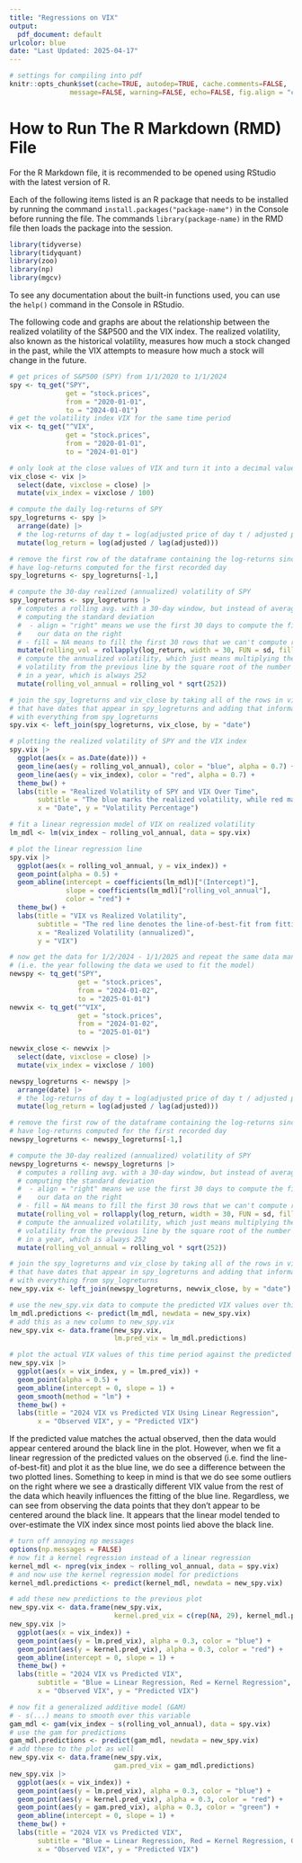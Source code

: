 ```yaml
---
title: "Regressions on VIX"
output:
  pdf_document: default
urlcolor: blue
date: "Last Updated: 2025-04-17"
---
```


```r
# settings for compiling into pdf
knitr::opts_chunk$set(cache=TRUE, autodep=TRUE, cache.comments=FALSE,
               message=FALSE, warning=FALSE, echo=FALSE, fig.align = "center")
```

# How to Run The R Markdown (RMD) File

For the R Markdown file, it is recommended to be opened using RStudio with the latest version of R. 

Each of the following items listed is an R package that needs to be installed by running the command `install.packages("package-name")` in the Console before running the file. The commands `library(package-name)` in the RMD file then loads the package into the session. 
\begin{itemize}
\item \textbf{tidyverse}: for nice data transformation functions and for making clean plots
\item \textbf{tidyquant}: for retrieving data about stock prices from Yahoo Finance easily
\item \textbf{zoo}: for dealing with time series data (ex. rolling averages)
\item \textbf{np}: for fitting kernel regressions
\item \textbf{mgcv}: for fitting generalized additive models
\end{itemize}

```r
library(tidyverse)
library(tidyquant)
library(zoo)
library(np)
library(mgcv)
```

To see any documentation about the built-in functions used, you can use the `help()` command in the Console in RStudio.

\newpage

The following code and graphs are about the relationship between the realized volatility of the S&P500 and the VIX index. The realized volatility, also known as the historical volatility, measures how much a stock changed in the past, while the VIX attempts to measure how much a stock will change in the future.

```r
# get prices of S&P500 (SPY) from 1/1/2020 to 1/1/2024
spy <- tq_get("SPY", 
              get = "stock.prices",
              from = "2020-01-01",
              to = "2024-01-01")
# get the volatility index VIX for the same time period
vix <- tq_get("^VIX",
              get = "stock.prices",
              from = "2020-01-01",
              to = "2024-01-01")

# only look at the close values of VIX and turn it into a decimal value (i.e. 10% -> 0.1)
vix_close <- vix |>
  select(date, vixclose = close) |>
  mutate(vix_index = vixclose / 100)

# compute the daily log-returns of SPY
spy_logreturns <- spy |>
  arrange(date) |>
  # the log-returns of day t = log(adjusted price of day t / adjusted price of day t-1)
  mutate(log_return = log(adjusted / lag(adjusted)))

# remove the first row of the dataframe containing the log-returns since we don't 
# have log-returns computed for the first recorded day
spy_logreturns <- spy_logreturns[-1,]

# compute the 30-day realized (annualized) volatility of SPY
spy_logreturns <- spy_logreturns |>
  # computes a rolling avg. with a 30-day window, but instead of averaging, it's 
  # computing the standard deviation
  #  - align = "right" means we use the first 30 days to compute the first value, aligning
  #    our data on the right
  # - fill = NA means to fill the first 30 rows that we can't compute rolling_val for with NA
  mutate(rolling_vol = rollapply(log_return, width = 30, FUN = sd, fill = NA, align = "right")) |>
  # compute the annualized volatility, which just means multiplying the daily 
  # volatility from the previous line by the square root of the number of trading days
  # in a year, which is always 252
  mutate(rolling_vol_annual = rolling_vol * sqrt(252))

# join the spy_logreturns and vix_close by taking all of the rows in vix_close 
# that have dates that appear in spy_logreturns and adding that information together
# with everything from spy_logreturns
spy.vix <- left_join(spy_logreturns, vix_close, by = "date")
```

```r
# plotting the realized volatility of SPY and the VIX index
spy.vix |>
  ggplot(aes(x = as.Date(date))) +
  geom_line(aes(y = rolling_vol_annual), color = "blue", alpha = 0.7) +
  geom_line(aes(y = vix_index), color = "red", alpha = 0.7) +
  theme_bw() +
  labs(title = "Realized Volatility of SPY and VIX Over Time",
       subtitle = "The blue marks the realized volatility, while red marks the VIX index",
       x = "Date", y = "Volatility Percentage")
```

```r
# fit a linear regression model of VIX on realized volatility
lm_mdl <- lm(vix_index ~ rolling_vol_annual, data = spy.vix)

# plot the linear regression line
spy.vix |>
  ggplot(aes(x = rolling_vol_annual, y = vix_index)) +
  geom_point(alpha = 0.5) +
  geom_abline(intercept = coefficients(lm_mdl)["(Intercept)"],
              slope = coefficients(lm_mdl)["rolling_vol_annual"],
              color = "red") +
  theme_bw() +
  labs(title = "VIX vs Realized Volatility",
       subtitle = "The red line denotes the line-of-best-fit from fitting a linear model",
       x = "Realized Volatility (annualized)",
       y = "VIX")
```

```r
# now get the data for 1/2/2024 - 1/1/2025 and repeat the same data manipulations 
# (i.e. the year following the data we used to fit the model)
newspy <- tq_get("SPY", 
                 get = "stock.prices",
                 from = "2024-01-02",
                 to = "2025-01-01")
newvix <- tq_get("^VIX",
                 get = "stock.prices",
                 from = "2024-01-02",
                 to = "2025-01-01")

newvix_close <- newvix |>
  select(date, vixclose = close) |>
  mutate(vix_index = vixclose / 100)

newspy_logreturns <- newspy |>
  arrange(date) |>
  # the log-returns of day t = log(adjusted price of day t / adjusted price of day t-1)
  mutate(log_return = log(adjusted / lag(adjusted)))

# remove the first row of the dataframe containing the log-returns since we don't 
# have log-returns computed for the first recorded day
newspy_logreturns <- newspy_logreturns[-1,]

# compute the 30-day realized (annualized) volatility of SPY
newspy_logreturns <- newspy_logreturns |>
  # computes a rolling avg. with a 30-day window, but instead of averaging, it's 
  # computing the standard deviation
  #  - align = "right" means we use the first 30 days to compute the first value, aligning
  #    our data on the right
  # - fill = NA means to fill the first 30 rows that we can't compute rolling_val for with NA
  mutate(rolling_vol = rollapply(log_return, width = 30, FUN = sd, fill = NA, align = "right")) |>
  # compute the annualized volatility, which just means multiplying the daily 
  # volatility from the previous line by the square root of the number of trading days
  # in a year, which is always 252
  mutate(rolling_vol_annual = rolling_vol * sqrt(252))

# join the spy_logreturns and vix_close by taking all of the rows in vix_close 
# that have dates that appear in spy_logreturns and adding that information together
# with everything from spy_logreturns
new_spy.vix <- left_join(newspy_logreturns, newvix_close, by = "date")

# use the new_spy.vix data to compute the predicted VIX values over this new time interval
lm_mdl.predictions <- predict(lm_mdl, newdata = new_spy.vix)
# add this as a new column to new_spy.vix
new_spy.vix <- data.frame(new_spy.vix,
                          lm.pred_vix = lm_mdl.predictions)

# plot the actual VIX values of this time period against the predicted
new_spy.vix |>
  ggplot(aes(x = vix_index, y = lm.pred_vix)) +
  geom_point(alpha = 0.5) +
  geom_abline(intercept = 0, slope = 1) +
  geom_smooth(method = "lm") +
  theme_bw() +
  labs(title = "2024 VIX vs Predicted VIX Using Linear Regression",
       x = "Observed VIX", y = "Predicted VIX")
```

If the predicted value matches the actual observed, then the data would appear centered around the black line in the plot. However, when we fit a linear regression of the predicted values on the observed (i.e. find the line-of-best-fit) and plot it as the blue line, we do see a difference between the two plotted lines. Something to keep in mind is that we do see some outliers on the right where we see a drastically different VIX value from the rest of the data which heavily influences the fitting of the blue line. Regardless, we can see from observing the data points that they don't appear to be centered around the black line. It appears that the linear model tended to over-estimate the VIX index since most points lied above the black line.

```r
# turn off annoying np messages
options(np.messages = FALSE)
# now fit a kernel regression instead of a linear regression
kernel_mdl <- npreg(vix_index ~ rolling_vol_annual, data = spy.vix)
# and now use the kernel regression model for predictions
kernel_mdl.predictions <- predict(kernel_mdl, newdata = new_spy.vix)

# add these new predictions to the previous plot
new_spy.vix <- data.frame(new_spy.vix,
                          kernel.pred_vix = c(rep(NA, 29), kernel_mdl.predictions))
new_spy.vix |>
  ggplot(aes(x = vix_index)) +
  geom_point(aes(y = lm.pred_vix), alpha = 0.3, color = "blue") +
  geom_point(aes(y = kernel.pred_vix), alpha = 0.3, color = "red") +
  geom_abline(intercept = 0, slope = 1) +
  theme_bw() +
  labs(title = "2024 VIX vs Predicted VIX",
       subtitle = "Blue = Linear Regression, Red = Kernel Regression",
       x = "Observed VIX", y = "Predicted VIX")
```

```r
# now fit a generalized additive model (GAM)
# - s(...) means to smooth over this variable
gam_mdl <- gam(vix_index ~ s(rolling_vol_annual), data = spy.vix)
# use the gam for predictions
gam_mdl.predictions <- predict(gam_mdl, newdata = new_spy.vix)
# add these to the plot as well
new_spy.vix <- data.frame(new_spy.vix,
                          gam.pred_vix = gam_mdl.predictions)
new_spy.vix |>
  ggplot(aes(x = vix_index)) +
  geom_point(aes(y = lm.pred_vix), alpha = 0.3, color = "blue") +
  geom_point(aes(y = kernel.pred_vix), alpha = 0.3, color = "red") +
  geom_point(aes(y = gam.pred_vix), alpha = 0.3, color = "green") +
  geom_abline(intercept = 0, slope = 1) +
  theme_bw() +
  labs(title = "2024 VIX vs Predicted VIX",
       subtitle = "Blue = Linear Regression, Red = Kernel Regression, Green = GAM",
       x = "Observed VIX", y = "Predicted VIX")
```